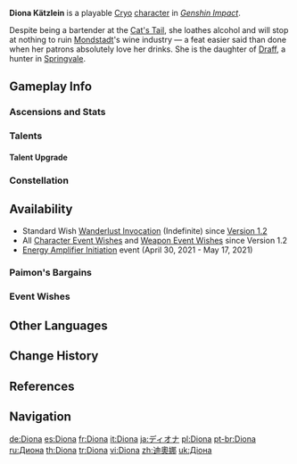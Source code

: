 {{CharacterTabs}}
{{About|the playable character|the [[Genius Invokation TCG]] Character Card|Diona (Character Card)}}
{{Character Infobox
|image            = <gallery>
Diona Card.png|Card
Character Diona Full Wish.png|Wish
Character Diona Game.png|In-Game
</gallery>

|type             = Playable <!--Playable Character Information-->
|quality           = 4
|weapon           = Bow
|element          = Cryo

|name             = Diona <!--Character Information-->
|realname         = Diona Kätzlein
|birthday         = January 18th
|constellation    = Feles
|region           = Mondstadt
|affiliation      = The Cat's Tail
|affiliation2     = Kätzlein Bloodline
|dish             = Definitely Not Bar Food!
|obtain           = [[Wishes]]
|releaseDate      = 2020-11-11
|ancestry         = Kätzlein Bloodline
|father           = Draff
|relative         = Olaf
|relativeNote     = Distant

|title            = Kätzlein Cocktail <!--Titles-->
|title2           = Popular bartender of the Cat's Tail

|voiceEN          = [[imdb:nm0088650|Dina Sherman]]<ref name="Diona EN/JP">Twitter: [https://twitter.com/GenshinImpact/status/1326722249349496832 EN & JP VA Announcement]</ref><!--Voice Actors-->
|voiceCN          = [https://zh.moegirl.org.cn/诺亚(配音演员) Nuoya ({{zh|诺亚}})]<ref>Weibo: [https://weibo.com/6593199887/JsQqlrAnV Diona Character Demo]</ref>
|voiceJP          = {{w|Shiori Izawa|Izawa Shiori ({{ja|井澤詩織}})}}<ref name="Diona EN/JP" />
|voiceKR          = {{w|ko:우정신|Woo Jeong-sin ({{ko|우정신}})}}<ref>Twitter: [https://twitter.com/genshinimpactkr/status/1326726836995334145 KR VA Announcement]</ref>
}}
'''Diona Kätzlein''' is a playable [[Cryo]] [[character]] in ''[[Genshin Impact]]''.

Despite being a bartender at the [[Cat's Tail]], she loathes alcohol and will stop at nothing to ruin [[Mondstadt]]'s wine industry &mdash; a feat easier said than done when her patrons absolutely love her drinks. She is the daughter of [[Draff]], a hunter in [[Springvale]].

==Gameplay Info==
===Ascensions and Stats===
{{Character Ascensions and Stats}}

===Talents===
{{Talent Table}}

====Talent Upgrade====
{{Talent Upgrade}}

===Constellation===
{{Constellation Table}}

==Availability==
*Standard Wish [[Wanderlust Invocation]] (Indefinite) since [[Version 1.2]]
*All [[Character Event Wishes]] and [[Weapon Event Wishes]] since Version 1.2
*[[Energy Amplifier Initiation]] event (April 30, 2021 - May 17, 2021)

===Paimon's Bargains===
{{Paimon's Bargains History}}

===Event Wishes===
{{Featured}}

==Other Languages==
{{Other Languages|default_hidden = 1
|en      = Diona
|zhs     = 迪奥娜
|zhs_rm  = Dí'àonà
|zht     = 迪奧娜
|zht_rm  = Dí'àonà
|ja      = ディオナ
|ja_rm   = Diona
|ko      = 디오나
|ko_rm   = Diona
|es      = Diona
|fr      = Diona
|ru      = Диона
|th      = Diona
|vi      = Diona
|de      = Diona
|id      = Diona
|pt      = Diona
|tr      = Diona
|it      = Diona
}}

==Change History==
{{Change History|1.1}}

==References==
{{Reflist|2}}

==Navigation==
{{Character Navbox}}

[[de:Diona]]
[[es:Diona]]
[[fr:Diona]]
[[it:Diona]]
[[ja:ディオナ]]
[[pl:Diona]]
[[pt-br:Diona]]
[[ru:Диона]]
[[th:Diona]]
[[tr:Diona]]
[[vi:Diona]]
[[zh:迪奧娜]]
[[uk:Діона]]